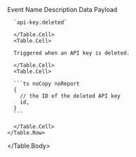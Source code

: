 
<Table>
  <Table.Header>
    <Table.Row>
      <Table.HeaderCell>Event Name</Table.HeaderCell>
      <Table.HeaderCell>Description</Table.HeaderCell>
      <Table.HeaderCell>Data Payload</Table.HeaderCell>
    </Table.Row>
  </Table.Header>
  <Table.Body>
    <Table.Row>
      <Table.Cell>

      `api-key.deleted`

      </Table.Cell>
      <Table.Cell>

      Triggered when an API key is deleted.

      </Table.Cell>
      <Table.Cell>

      ```ts noCopy noReport
      {
        // the ID of the deleted API key
        id,
      }
      ```

      </Table.Cell>
    </Table.Row>
  </Table.Body>
</Table>